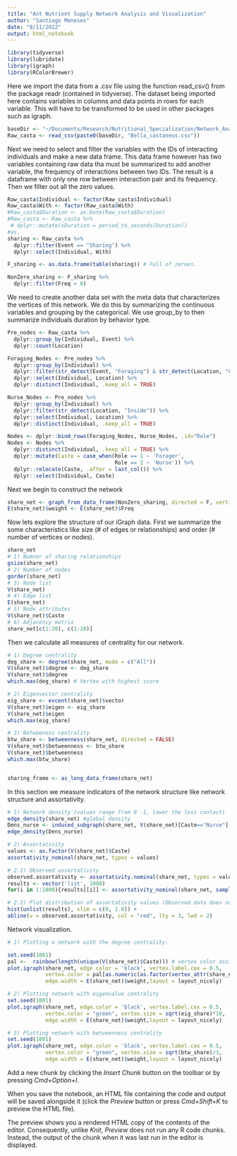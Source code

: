 ```yaml
---
title: "Ant Nutrient Supply Network Analysis and Visualization"
author: "Santiago Meneses"
date: "8/11/2022"
output: html_notebook
---
```



```r
library(tidyverse)
library(lubridate)
library(igraph)
library(RColorBrewer)
```

Here we import the data from a .csv file using the function read_csv() from the package readr (contained in tidyverse). The dataset being imported here contains variables in columns and data points in rows for each variable. This will have to be transformed
to be used in other packages such as igraph.

```r
baseDir <- "~/Documents/Research/Nutritional_Specialization/Network_Analysis/"
Raw_casta <- read_csv(paste0(baseDir, "Bella_castaneus.csv"))
```

Next we need to select and filter the variables with the IDs of interacting individuals and make a new data frame. This data frame however has two variables containing raw data tha must be summarized to add another variable, the frequency of interactions between two IDs. The result is a dataframe with only one row between interaction pair and its frequency. Then we filter out all the zero values.

```r
Raw_casta$Individual <- factor(Raw_casta$Individual)
Raw_casta$With <- factor(Raw_casta$With)
#Raw_casta$Duration <- as.Date(Raw_casta$Duration)
#Raw_casta <- Raw_casta %>% 
 # dplyr::mutate(sDuration = period_to_seconds(Duration))
#as.
sharing <- Raw_casta %>% 
  dplyr::filter(Event == "Sharing") %>% 
  dplyr::select(Individual, With)

F_sharing <- as.data.frame(table(sharing)) # Full of zeroes.

NonZero_sharing <- F_sharing %>% 
  dplyr::filter(Freq > 0)
```

We need to create another data set with the meta data that characterizes the vertices of this network. We do this by summarizing the continuous variables and grouping by the categorical. We use group_by to then summarize individuals duration by behavior type. 

```r
Pre_nodes <- Raw_casta %>% 
  dplyr::group_by(Individual, Event) %>% 
  dplyr::count(Location)  

Foraging_Nodes <- Pre_nodes %>% 
  dplyr::group_by(Individual) %>% 
  dplyr::filter(str_detect(Event, "Foraging") & str_detect(Location, "Outside")) %>% 
  dplyr::select(Individual, Location) %>% 
  dplyr::distinct(Individual, .keep_all = TRUE)

Nurse_Nodes <- Pre_nodes %>% 
  dplyr::group_by(Individual) %>% 
  dplyr::filter(str_detect(Location, "Inside")) %>% 
  dplyr::select(Individual, Location) %>% 
  dplyr::distinct(Individual, .keep_all = TRUE)

Nodes <- dplyr::bind_rows(Foraging_Nodes, Nurse_Nodes, .id="Role")
Nodes <- Nodes %>% 
  dplyr::distinct(Individual, .keep_all = TRUE) %>% 
  dplyr::mutate(Caste = case_when(Role == 1 ~ 'Forager',
                                  Role == 2 ~ 'Nurse')) %>% 
  dplyr::relocate(Caste, .after = last_col()) %>% 
  dplyr::select(Individual, Caste)
```

Next we begin to construct the network 
```r
share_net <- graph_from_data_frame(NonZero_sharing, directed = F, vertices = Nodes)
E(share_net)$weight <- E(share_net)$Freq
```
Now lets explore the structure of our iGraph data. First we summarize the some characteristics like size (# of edges or relationships) and order (# number of vertices or nodes). 

```r
share_net
# 1) Numner of sharing relationships
gsize(share_net) 
# 2) Number of nodes
gorder(share_net) 
# 3) Node list
V(share_net) 
# 4) Edge list
E(share_net)
# 5) Node attributes
V(share_net)$Caste
# 6) Adjacency matrix
share_net[c(1:20), c(1:20)]
```
Then we calculate all measures of centrality for our network. 

```r
# 1) Degree centrality
deg_share <- degree(share_net, mode = c("All"))
V(share_net)$degree <- deg_share
V(share_net)$degree
which.max(deg_share) # Vertex with highest score

# 2) Eigenvector centrality
eig_share <- evcent(share_net)$vector
V(share_net)$eigen <- eig_share
V(share_net)$eigen
which.max(eig_share)

# 3) Betweeness centrality
btw_share <- betweenness(share_net, directed = FALSE)
V(share_net)$betweenness <- btw_share
V(share_net)$betweenness
which.max(btw_share)


sharing_frame <- as_long_data_frame(share_net)
```

In this section we measure indicators of the network structure like network structure and assortativity.

```r
# 1) Network density (values range from 0 -1, lower the less contact)
edge_density(share_net) #global density
Dens_nurse <- induced_subgraph(share_net, V(share_net)[Caste=="Nurse"], impl = c("auto"))
edge_density(Dens_nurse)

# 2) Assortativity 
values <- as.factor(V(share_net)$Caste)
assortativity_nominal(share_net, types = values)

# 2.1) Observed assortativity
observed.assortativity <- assortativity.nominal(share_net, types = values)
results <- vector('list', 1000)
for(i in 1:1000){results[[i]] <- assortativity_nominal(share_net, sample(values))}

# 2.2) Plot distribution of assortativity values (Observed data does not have higher assortativity scores)
hist(unlist(results), xlim = c(0, 1.0)) +
abline(v = observed.assortativity, col = "red", lty = 3, lwd = 2)
```
Network visualization. 
```r
# 1) Plotting a network with the degree centrality.

set.seed(1001)
pal <-  rainbow(length(unique(V(share_net)$Caste))) # vertex color assigned caste
plot.igraph(share_net, edge.color = 'black', vertex.label.cex = 0.5,
            vertex.color = pal[as.numeric(as.factor(vertex_attr(share_net, "Caste")))], vertex.size = sqrt(deg_share)*3, 
            edge.width = E(share_net)$weight,layout = layout_nicely)
```
```r
# 2) Plotting network with eigenvalue centrality
set.seed(1001)
plot.igraph(share_net, edge.color = 'black', vertex.label.cex = 0.5,
            vertex.color = "green", vertex.size = sqrt(eig_share)*10, 
            edge.width = E(share_net)$weight,layout = layout_nicely)

```
```r
# 3) Plotting network with betweenness centrality
set.seed(1001)
plot.igraph(share_net, edge.color = 'black', vertex.label.cex = 0.5,
            vertex.color = "green", vertex.size = sqrt(btw_share)/3, 
            edge.width = E(share_net)$weight,layout = layout_nicely)
```








Add a new chunk by clicking the *Insert Chunk* button on the toolbar or by pressing *Cmd+Option+I*.

When you save the notebook, an HTML file containing the code and output will be saved alongside it (click the *Preview* button or press *Cmd+Shift+K* to preview the HTML file). 

The preview shows you a rendered HTML copy of the contents of the editor. Consequently, unlike *Knit*, *Preview* does not run any R code chunks. Instead, the output of the chunk when it was last run in the editor is displayed.

